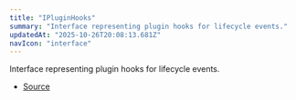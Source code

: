 ```yaml
---
title: "IPluginHooks"
summary: "Interface representing plugin hooks for lifecycle events."
updatedAt: "2025-10-26T20:08:13.681Z"
navIcon: "interface"
---
```



Interface representing plugin hooks for lifecycle events.

<Table data={{ headers: [{"content":"Property","key":"property","sortable":true},{"content":"Type","key":"type","sortable":true},{"content":"Value","key":"value","sortable":true},{"content":"Description","key":"description"}], rows: [["afterExport","[any](https://developer.mozilla.org/en-US/docs/Web/JavaScript/Reference/Global_Objects/Object)","\\-","-"],["afterRender","[any](https://developer.mozilla.org/en-US/docs/Web/JavaScript/Reference/Global_Objects/Object)","\\-","-"],["beforeExport","[any](https://developer.mozilla.org/en-US/docs/Web/JavaScript/Reference/Global_Objects/Object)","\\-","-"],["beforeRender","[any](https://developer.mozilla.org/en-US/docs/Web/JavaScript/Reference/Global_Objects/Object)","\\-","-"],["onAnimationFrame","[any](https://developer.mozilla.org/en-US/docs/Web/JavaScript/Reference/Global_Objects/Object)","\\-","-"],["onCanvasCreated","[any](https://developer.mozilla.org/en-US/docs/Web/JavaScript/Reference/Global_Objects/Object)","\\-","-"],["onError","[any](https://developer.mozilla.org/en-US/docs/Web/JavaScript/Reference/Global_Objects/Object)","\\-","-"],["onLayerAdded","[any](https://developer.mozilla.org/en-US/docs/Web/JavaScript/Reference/Global_Objects/Object)","\\-","-"],["onLayerModified","[any](https://developer.mozilla.org/en-US/docs/Web/JavaScript/Reference/Global_Objects/Object)","\\-","-"],["onLayerRemoved","[any](https://developer.mozilla.org/en-US/docs/Web/JavaScript/Reference/Global_Objects/Object)","\\-","-"],["onResize","[any](https://developer.mozilla.org/en-US/docs/Web/JavaScript/Reference/Global_Objects/Object)","\\-","-"]] }} />


- [Source](https://github.com/NMMTY/LazyCanvas/blob/ba3e53b2fefc78794f94d50b21443818f2774649/packages/lazycanvas/src/structures/managers/PluginManager.ts#L69)
